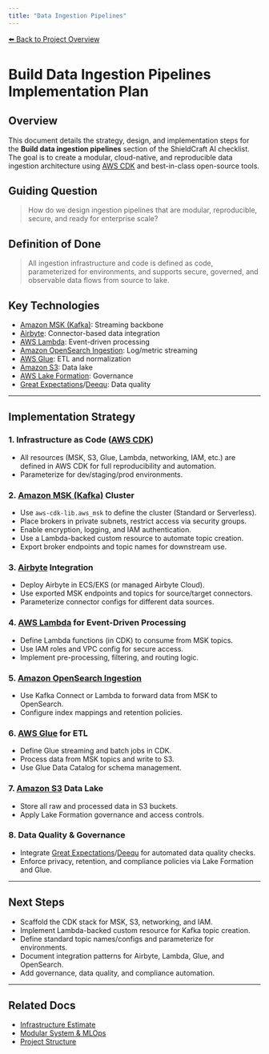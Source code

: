 ```yaml
---
title: "Data Ingestion Pipelines"
---
```


[⬅️ Back to Project Overview](/)
# Build Data Ingestion Pipelines Implementation Plan
## Overview
This document details the strategy, design, and implementation steps for the **Build data ingestion pipelines** section of the ShieldCraft AI checklist. The goal is to create a modular, cloud-native, and reproducible data ingestion architecture using [AWS CDK](https://docs.aws.amazon.com/cdk/latest/guide/home.html) and best-in-class open-source tools.

## Guiding Question
> How do we design ingestion pipelines that are modular, reproducible, secure, and ready for enterprise scale?

## Definition of Done
> All ingestion infrastructure and code is defined as code, parameterized for environments, and supports secure, governed, and observable data flows from source to lake.

## Key Technologies
- [Amazon MSK (Kafka)](https://aws.amazon.com/msk/): Streaming backbone
- [Airbyte](https://airbyte.com/): Connector-based data integration
- [AWS Lambda](https://aws.amazon.com/lambda/): Event-driven processing
- [Amazon OpenSearch Ingestion](https://docs.aws.amazon.com/opensearch-service/latest/developerguide/data-ingestion.html): Log/metric streaming
- [AWS Glue](https://aws.amazon.com/glue/): ETL and normalization
- [Amazon S3](https://aws.amazon.com/s3/): Data lake
- [AWS Lake Formation](https://aws.amazon.com/lake-formation/): Governance
- [Great Expectations](https://greatexpectations.io/)/[Deequ](https://github.com/awslabs/deequ): Data quality

---

## Implementation Strategy
### 1. Infrastructure as Code ([AWS CDK](https://docs.aws.amazon.com/cdk/latest/guide/home.html))
- All resources (MSK, S3, Glue, Lambda, networking, IAM, etc.) are defined in AWS CDK for full reproducibility and automation.
- Parameterize for dev/staging/prod environments.
### 2. [Amazon MSK (Kafka)](https://aws.amazon.com/msk/) Cluster
- Use `aws-cdk-lib.aws_msk` to define the cluster (Standard or Serverless).
- Place brokers in private subnets, restrict access via security groups.
- Enable encryption, logging, and IAM authentication.
- Use a Lambda-backed custom resource to automate topic creation.
- Export broker endpoints and topic names for downstream use.
### 3. [Airbyte](https://airbyte.com/) Integration
- Deploy Airbyte in ECS/EKS (or managed Airbyte Cloud).
- Use exported MSK endpoints and topics for source/target connectors.
- Parameterize connector configs for different data sources.
### 4. [AWS Lambda](https://aws.amazon.com/lambda/) for Event-Driven Processing
- Define Lambda functions (in CDK) to consume from MSK topics.
- Use IAM roles and VPC config for secure access.
- Implement pre-processing, filtering, and routing logic.
### 5. [Amazon OpenSearch Ingestion](https://docs.aws.amazon.com/opensearch-service/latest/developerguide/data-ingestion.html)
- Use Kafka Connect or Lambda to forward data from MSK to OpenSearch.
- Configure index mappings and retention policies.
### 6. [AWS Glue](https://aws.amazon.com/glue/) for ETL
- Define Glue streaming and batch jobs in CDK.
- Process data from MSK topics and write to S3.
- Use Glue Data Catalog for schema management.
### 7. [Amazon S3](https://aws.amazon.com/s3/) Data Lake
- Store all raw and processed data in S3 buckets.
- Apply Lake Formation governance and access controls.
### 8. Data Quality & Governance
- Integrate [Great Expectations](https://greatexpectations.io/)/[Deequ](https://github.com/awslabs/deequ) for automated data quality checks.
- Enforce privacy, retention, and compliance policies via Lake Formation and Glue.

---

## Next Steps
- Scaffold the CDK stack for MSK, S3, networking, and IAM.
- Implement Lambda-backed custom resource for Kafka topic creation.
- Define standard topic names/configs and parameterize for environments.
- Document integration patterns for Airbyte, Lambda, Glue, and OpenSearch.
- Add governance, data quality, and compliance automation.

---

## Related Docs
- [Infrastructure Estimate](/infra_estimate)
- [Modular System & MLOps](/modular_mlops_governance)
- [Project Structure](/project_structure)
